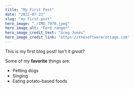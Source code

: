 ```yaml
---
title: "My First Post"
date: "2021-07-23"
slug: "my-first-post"
hero_image: "./IMG_7978.jpeg"
hero_image_alt: "Ford ranger"
hero_image_credit_text: "Greg Jones"
hero_image_credit_link: "https://thesoftwarecottage.com"
---
```


This is my first blog post! Isn't it *great*?

Some of my **favorite** things are:

* Petting dogs
* Singing
* Eating potato-based foods
